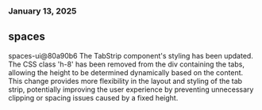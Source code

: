 ### January 13, 2025
## spaces

spaces-ui@80a90b6
The TabStrip component's styling has been updated. The CSS class 'h-8' has been removed from the div containing the tabs, allowing the height to be determined dynamically based on the content. This change provides more flexibility in the layout and styling of the tab strip, potentially improving the user experience by preventing unnecessary clipping or spacing issues caused by a fixed height.